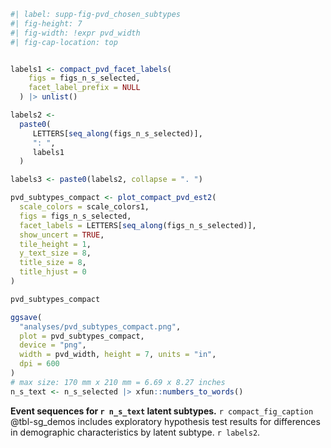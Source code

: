 :::{#suppfig-pvd_chosen_subtypes custom-style="Caption"}

```r
#| label: supp-fig-pvd_chosen_subtypes
#| fig-height: 7
#| fig-width: !expr pvd_width
#| fig-cap-location: top


labels1 <- compact_pvd_facet_labels(
    figs = figs_n_s_selected,
    facet_label_prefix = NULL
  ) |> unlist()

labels2 <- 
  paste0(
     LETTERS[seq_along(figs_n_s_selected)],
     ": ",
     labels1
  )

labels3 <- paste0(labels2, collapse = ". ")

pvd_subtypes_compact <- plot_compact_pvd_est2(
  scale_colors = scale_colors1,
  figs = figs_n_s_selected,
  facet_labels = LETTERS[seq_along(figs_n_s_selected)],
  show_uncert = TRUE,
  tile_height = 1,
  y_text_size = 8,
  title_size = 8,
  title_hjust = 0
)

pvd_subtypes_compact

ggsave(
  "analyses/pvd_subtypes_compact.png", 
  plot = pvd_subtypes_compact, 
  device = "png", 
  width = pvd_width, height = 7, units = "in", 
  dpi = 600
)
# max size: 170 mm x 210 mm = 6.69 x 8.27 inches 
n_s_text <- n_s_selected |> xfun::numbers_to_words()
```

**Event sequences for `r n_s_text` latent subtypes.** 
`r compact_fig_caption`
@tbl-sg_demos includes exploratory hypothesis test results
for differences in demographic characteristics by latent subtype.
`r labels2`.
:::

